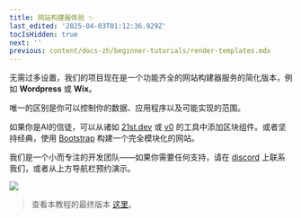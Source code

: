 ```yaml
---
title: 网站构建器体验 ✨
last_edited: '2025-04-03T01:12:36.929Z'
tocIsHidden: true
next: ''
previous: content/docs-zh/beginner-tutorials/render-templates.mdx
---
```


无需过多设置，我们的项目现在是一个功能齐全的网站构建器服务的简化版本，例如 **Wordpress** 或 **Wix**。

唯一的区别是你可以控制你的数据、应用程序以及可能实现的范围。

如果你是AI的信徒，可以从诸如 [21st.dev](https://21st.dev?tab=components\&sort=recommended) 或 [v0](https://v0.dev/) 的工具中添加区块组件。或者坚持经典，使用 [Bootstrap](https://getbootstrap.com/) 构建一个完全模块化的网站。

我们是一个小而专注的开发团队——如果你需要任何支持，请在 [discord](https://discord.com/invite/zumN63Ybpf) 上联系我们，或者从上方导航栏预约演示。

![](/gif/smashingmagazine-tinacms.gif)

> 查看本教程的最终版本 [这里](https://github.com/tinacms/tutorial-project)。